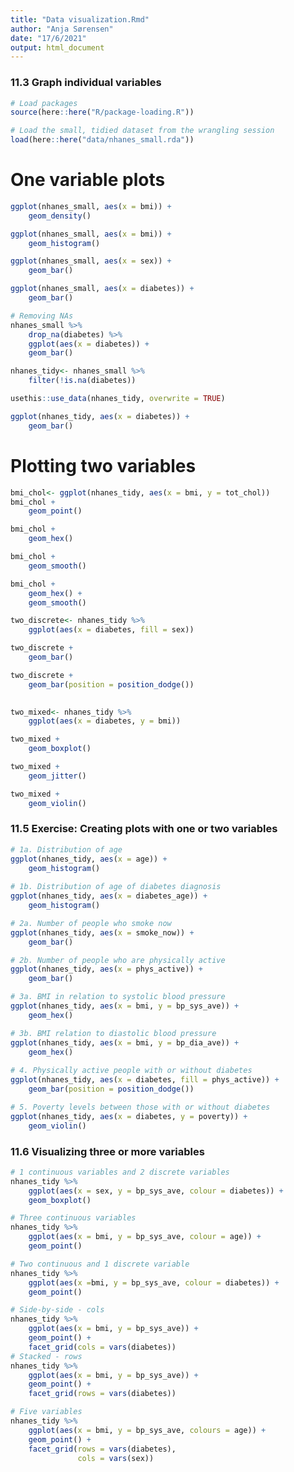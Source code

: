 ```yaml
---
title: "Data visualization.Rmd"
author: "Anja Sørensen"
date: "17/6/2021"
output: html_document
---
```

### 11.3 Graph individual variables

```r
# Load packages
source(here::here("R/package-loading.R"))

# Load the small, tidied dataset from the wrangling session
load(here::here("data/nhanes_small.rda"))
```

# One variable plots
```r
ggplot(nhanes_small, aes(x = bmi)) +
    geom_density()

ggplot(nhanes_small, aes(x = bmi)) +
    geom_histogram()
```

```r
ggplot(nhanes_small, aes(x = sex)) +
    geom_bar()

ggplot(nhanes_small, aes(x = diabetes)) +
    geom_bar()

# Removing NAs
nhanes_small %>% 
    drop_na(diabetes) %>% 
    ggplot(aes(x = diabetes)) +
    geom_bar()
```
```r
nhanes_tidy<- nhanes_small %>% 
    filter(!is.na(diabetes))

usethis::use_data(nhanes_tidy, overwrite = TRUE)

ggplot(nhanes_tidy, aes(x = diabetes)) +
    geom_bar()
```
# Plotting two variables
```r
bmi_chol<- ggplot(nhanes_tidy, aes(x = bmi, y = tot_chol))
bmi_chol +
    geom_point()

bmi_chol +
    geom_hex()

bmi_chol +
    geom_smooth()

bmi_chol +
    geom_hex() +
    geom_smooth()
```
```r
two_discrete<- nhanes_tidy %>%
    ggplot(aes(x = diabetes, fill = sex))

two_discrete +
    geom_bar()

two_discrete +
    geom_bar(position = position_dodge())
    
```
```r
two_mixed<- nhanes_tidy %>% 
    ggplot(aes(x = diabetes, y = bmi))

two_mixed +
    geom_boxplot()

two_mixed +
    geom_jitter()

two_mixed +
    geom_violin()
```

### 11.5 Exercise: Creating plots with one or two variables
```r
# 1a. Distribution of age
ggplot(nhanes_tidy, aes(x = age)) +
    geom_histogram()
    
# 1b. Distribution of age of diabetes diagnosis
ggplot(nhanes_tidy, aes(x = diabetes_age)) +
    geom_histogram()

# 2a. Number of people who smoke now
ggplot(nhanes_tidy, aes(x = smoke_now)) +
    geom_bar()

# 2b. Number of people who are physically active
ggplot(nhanes_tidy, aes(x = phys_active)) +
    geom_bar()

# 3a. BMI in relation to systolic blood pressure
ggplot(nhanes_tidy, aes(x = bmi, y = bp_sys_ave)) +
    geom_hex()

# 3b. BMI relation to diastolic blood pressure
ggplot(nhanes_tidy, aes(x = bmi, y = bp_dia_ave)) +
    geom_hex()
    
# 4. Physically active people with or without diabetes
ggplot(nhanes_tidy, aes(x = diabetes, fill = phys_active)) +
    geom_bar(position = position_dodge())

# 5. Poverty levels between those with or without diabetes
ggplot(nhanes_tidy, aes(x = diabetes, y = poverty)) +
    geom_violin()
```
### 11.6 Visualizing three or more variables

```r
# 1 continuous variables and 2 discrete variables
nhanes_tidy %>% 
    ggplot(aes(x = sex, y = bp_sys_ave, colour = diabetes)) +
    geom_boxplot()

# Three continuous variables
nhanes_tidy %>% 
    ggplot(aes(x = bmi, y = bp_sys_ave, colour = age)) +
    geom_point()

# Two continuous and 1 discrete variable
nhanes_tidy %>% 
    ggplot(aes(x =bmi, y = bp_sys_ave, colour = diabetes)) +
    geom_point()

```
```r
# Side-by-side - cols
nhanes_tidy %>% 
    ggplot(aes(x = bmi, y = bp_sys_ave)) +
    geom_point() +
    facet_grid(cols = vars(diabetes))
# Stacked - rows
nhanes_tidy %>% 
    ggplot(aes(x = bmi, y = bp_sys_ave)) +
    geom_point() +
    facet_grid(rows = vars(diabetes))

# Five variables
nhanes_tidy %>% 
    ggplot(aes(x = bmi, y = bp_sys_ave, colours = age)) +
    geom_point() +
    facet_grid(rows = vars(diabetes), 
               cols = vars(sex))
```

